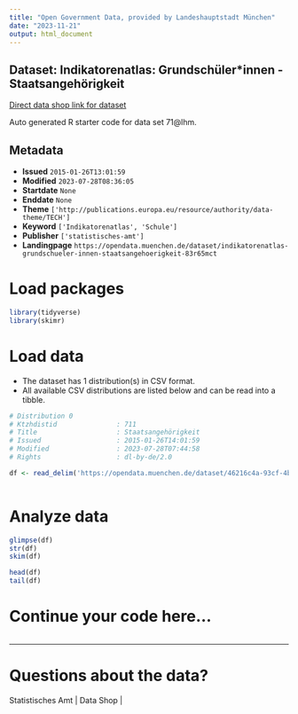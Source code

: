 ```yaml
---
title: "Open Government Data, provided by Landeshauptstadt München"
date: "2023-11-21"
output: html_document
---
```


## Dataset: Indikatorenatlas: Grundschüler*innen - Staatsangehörigkeit

[Direct data shop link for dataset](https://opendata.muenchen.de/dataset/indikatorenatlas-grundschueler-innen-staatsangehoerigkeit-83r65mct)

Auto generated R starter code for data set 71@lhm.

## Metadata

- **Issued** `2015-01-26T13:01:59`
- **Modified** `2023-07-28T08:36:05`
- **Startdate** `None`
- **Enddate** `None`
- **Theme** `['http://publications.europa.eu/resource/authority/data-theme/TECH']`
- **Keyword** `['Indikatorenatlas', 'Schule']`
- **Publisher** `['statistisches-amt']`
- **Landingpage** `https://opendata.muenchen.de/dataset/indikatorenatlas-grundschueler-innen-staatsangehoerigkeit-83r65mct`


# Load packages

```r

library(tidyverse)
library(skimr)

```

# Load data

-   The dataset has 1 distribution(s) in CSV format.
-   All available CSV distributions are listed below and can be read into a tibble.

```r

# Distribution 0
# Ktzhdistid               : 711
# Title                    : Staatsangehörigkeit
# Issued                   : 2015-01-26T14:01:59
# Modified                 : 2023-07-28T07:44:58
# Rights                   : dl-by-de/2.0

df <- read_delim('https://opendata.muenchen.de/dataset/46216c4a-93cf-4bf4-aa50-ceaab3bcc6d3/resource/450a8be2-76b4-45f2-9c9f-1517db8beea5/download/indikat_grundschueler_innen_staatsangehoerigkeit_240723.csv')



```

# Analyze data

```r

glimpse(df)
str(df)
skim(df)

head(df)
tail(df)

```

# Continue your code here...

```r

```

------------------------------------------------------------------------

# Questions about the data?

Statistisches Amt | Data Shop | 
